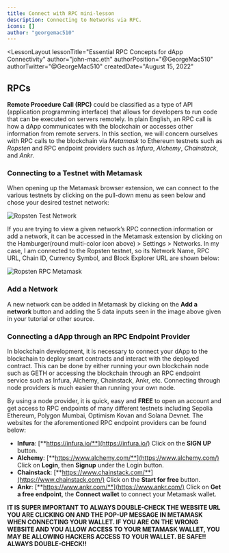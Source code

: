 ```yaml
---
title: Connect with RPC mini-lesson
description: Connecting to Networks via RPC.
icons: []
author: "georgemac510"
---
```



<LessonLayout
   lessonTitle="Essential RPC Concepts for dApp Connectivity" 
   author="john-mac.eth"
   authorPosition="@GeorgeMac510"
   authorTwitter="@GeorgeMac510"
   createdDate="August 15, 2022"
>

## RPCs

**Remote Procedure Call (RPC)** could be classified as a type of API
(application programming interface) that allows for developers to run code that
can be executed on servers remotely. In plain English, an RPC call is how a dApp
communicates with the blockchain or accesses other information from remote
servers. In this section, we will concern ourselves with RPC calls to the
blockchain via _Metamask_ to Ethereum testnets such as _Ropsten_ and RPC
endpoint providers such as _Infura_, _Alchemy_, _Chainstack_, and _Ankr_.

### Connecting to a Testnet with Metamask

When opening up the Metamask browser extension, we can connect to the various
testnets by clicking on the pull-down menu as seen below and chose your desired
testnet network:

![Ropsten Test Network](/assets/lessons/connect-with-rpc/networks4.png)

If you are trying to view a given network’s RPC connection information or add a
network, it can be accessed in the Metamask extension by clicking on the
Hamburger(round multi-color icon above) > Settings > Networks. In my case, I am
connected to the Ropsten testnet, so its Network Name, RPC URL, Chain ID,
Currency Symbol, and Block Explorer URL are shown below:

![Ropsten RPC Metamask](/assets/lessons/connect-with-rpc/ropsten-RPC-metamask.png)

### Add a Network

A new network can be added in Metamask by clicking on the **Add a network**
button and adding the 5 data inputs seen in the image above given in your
tutorial or other source.

### Connecting a dApp through an RPC Endpoint Provider

In blockchain development, it is necessary to connect your dApp to the
blockchain to deploy smart contracts and interact with the deployed contract.
This can be done by either running your own blockchain node such as GETH or
accessing the blockchain through an RPC endpoint service such as Infura,
Alchemy, Chainstack, Ankr, etc. Connecting through node providers is much easier
than running your own node.

By using a node provider, it is quick, easy and
**FREE** to open an account and get access to RPC endpoints of many different
testnets including Sepolia Ethereum, Polygon Mumbai, Optimism Kovan and Solana
Devnet. The websites for the aforementioned RPC endpoint providers can be found
below:

- **Infura**: [**https://infura.io/**](https://infura.io/) Click on the **SIGN
  UP** button.
- **Alchemy**: [**https://www.alchemy.com/**](https://www.alchemy.com/) Click on
  **Login**, then **Signup** under the Login button.
- **Chainstack**: [**https://www.chainstack.com/**](https://www.chainstack.com/)
  Click on the **Start for free** button.
- **Ankr**: [**https://www.ankr.com/**](https://www.ankr.com/) Click on **Get a
  free endpoint**, the **Connect wallet** to connect your Metamask wallet.

**IT IS SUPER IMPORTANT TO ALWAYS DOUBLE-CHECK THE WEBSITE URL YOU ARE CLICKING
ON AND THE POP-UP MESSAGE IN METAMASK WHEN CONNECTING YOUR WALLET. IF YOU ARE ON
THE WRONG WEBSITE AND YOU ALLOW ACCESS TO YOUR METAMASK WALLET, YOU MAY BE
ALLOWING HACKERS ACCESS TO YOUR WALLET. BE SAFE!! ALWAYS DOUBLE-CHECK!!**

</LessonLayout>
